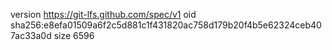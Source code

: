 version https://git-lfs.github.com/spec/v1
oid sha256:e8efa01509a6f2c5d881c1f431820ac758d179b20f4b5e62324ceb407ac33a0d
size 6596
